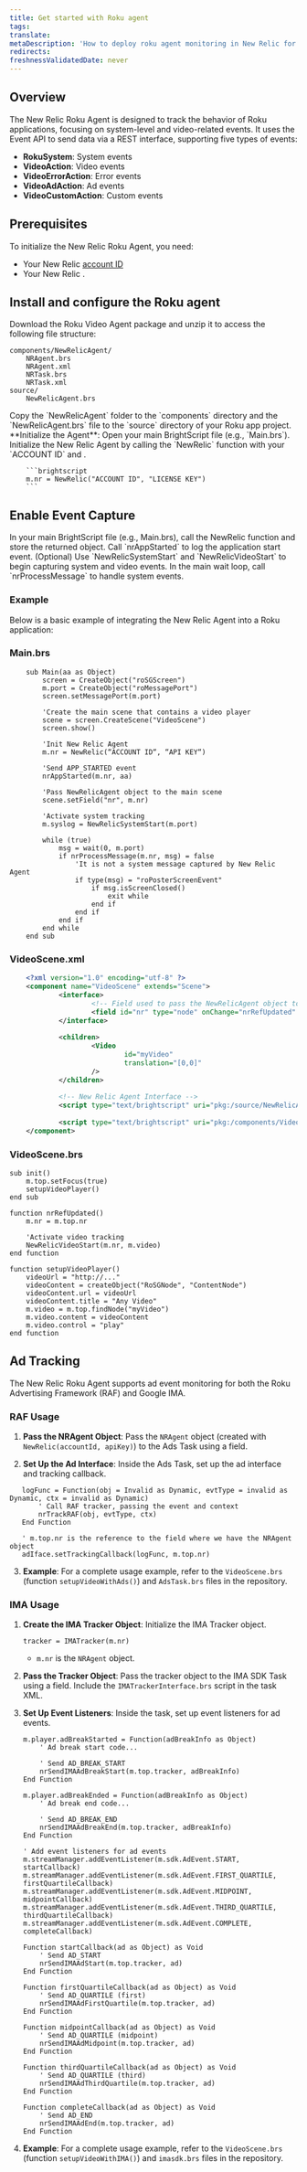 ```yaml
---
title: Get started with Roku agent
tags:
translate:
metaDescription: 'How to deploy roku agent monitoring in New Relic for your apps, including UI, copy/paste, and API options.'
redirects:
freshnessValidatedDate: never
---
```


## Overview

The New Relic Roku Agent is designed to track the behavior of Roku applications, focusing on system-level and video-related events. It uses the Event API to send data via a REST interface, supporting five types of events:

- **RokuSystem**: System events
- **VideoAction**: Video events
- **VideoErrorAction**: Error events
- **VideoAdAction**: Ad events
- **VideoCustomAction**: Custom events

## Prerequisites

To initialize the New Relic Roku Agent, you need:

- Your New Relic [account ID](/docs/accounts-partnerships/accounts/account-setup/account-id)
- Your New Relic <InlinePopover type="licenseKey"/>.

## Install and configure the Roku agent

<Steps>

<Step>
    Download the Roku Video Agent package and unzip it to access the following file structure:

   ```
   components/NewRelicAgent/
       NRAgent.brs
       NRAgent.xml
       NRTask.brs
       NRTask.xml
   source/
       NewRelicAgent.brs
   ```
  </Step>

  <Step>
      Copy the `NewRelicAgent` folder to the `components` directory and the `NewRelicAgent.brs` file to the `source` directory of your Roku app project.
  </Step>

  <Step>
        **Initialize the Agent**: Open your main BrightScript file (e.g., `Main.brs`). Initialize the New Relic Agent by calling the `NewRelic` function with your `ACCOUNT ID` and <InlinePopover type="licenseKey"/>.

        ```brightscript
        m.nr = NewRelic("ACCOUNT ID", "LICENSE KEY")
        ```
  </Step>

</Steps>

## Enable Event Capture

<Steps>

<Step>
    In your main BrightScript file (e.g., Main.brs), call the NewRelic function and store the returned object.
</Step>

<Step>
    Call `nrAppStarted` to log the application start event.
</Step>

<Step>
    (Optional) Use `NewRelicSystemStart` and `NewRelicVideoStart` to begin capturing system and video events.
</Step>

<Step>
    In the main wait loop, call `nrProcessMessage` to handle system events.
</Step>

</Steps>

### Example

Below is a basic example of integrating the New Relic Agent into a Roku application:

### Main.brs

```brightscript
    sub Main(aa as Object)
        screen = CreateObject("roSGScreen")
        m.port = CreateObject("roMessagePort")
        screen.setMessagePort(m.port)

        'Create the main scene that contains a video player
        scene = screen.CreateScene("VideoScene")
        screen.show()
            
        'Init New Relic Agent
        m.nr = NewRelic(“ACCOUNT ID“, “API KEY“)
            
        'Send APP_STARTED event
        nrAppStarted(m.nr, aa)
            
        'Pass NewRelicAgent object to the main scene
        scene.setField("nr", m.nr)
            
        'Activate system tracking
        m.syslog = NewRelicSystemStart(m.port)
        
        while (true)
            msg = wait(0, m.port)
            if nrProcessMessage(m.nr, msg) = false
                'It is not a system message captured by New Relic Agent
                if type(msg) = "roPosterScreenEvent"
                    if msg.isScreenClosed()
                        exit while
                    end if
                end if
            end if
        end while
    end sub
```

### VideoScene.xml

```xml
    <?xml version="1.0" encoding="utf-8" ?>
    <component name="VideoScene" extends="Scene"> 
	        <interface>
		            <!-- Field used to pass the NewRelicAgent object to the scene -->
		            <field id="nr" type="node" onChange="nrRefUpdated" />
	        </interface>
		
	        <children>
		            <Video
			                id="myVideo"
			                translation="[0,0]"
		            />
	        </children>
	
	        <!-- New Relic Agent Interface -->
	        <script type="text/brightscript" uri="pkg:/source/NewRelicAgent.brs"/>
	
	        <script type="text/brightscript" uri="pkg:/components/VideoScene.brs"/>
    </component>
```

### VideoScene.brs

```brightscript
sub init()
    m.top.setFocus(true)
    setupVideoPlayer()
end sub

function nrRefUpdated()
    m.nr = m.top.nr
    
    'Activate video tracking
    NewRelicVideoStart(m.nr, m.video)
end function

function setupVideoPlayer()
    videoUrl = "http://..."
    videoContent = createObject("RoSGNode", "ContentNode")
    videoContent.url = videoUrl
    videoContent.title = "Any Video"
    m.video = m.top.findNode("myVideo")
    m.video.content = videoContent
    m.video.control = "play"
end function
```


## Ad Tracking

The New Relic Roku Agent supports ad event monitoring for both the Roku Advertising Framework (RAF) and Google IMA.

### RAF Usage

1. **Pass the NRAgent Object**: Pass the `NRAgent` object (created with `NewRelic(accountId, apiKey)`) to the Ads Task using a field.

2. **Set Up the Ad Interface**: Inside the Ads Task, set up the ad interface and tracking callback.

```brightscript
   logFunc = Function(obj = Invalid as Dynamic, evtType = invalid as Dynamic, ctx = invalid as Dynamic)
       ' Call RAF tracker, passing the event and context
       nrTrackRAF(obj, evtType, ctx)
   End Function

   ' m.top.nr is the reference to the field where we have the NRAgent object
   adIface.setTrackingCallback(logFunc, m.top.nr)
   ```

3. **Example**: For a complete usage example, refer to the `VideoScene.brs` (function `setupVideoWithAds()`) and `AdsTask.brs` files in the repository.

### IMA Usage

1. **Create the IMA Tracker Object**: Initialize the IMA Tracker object.

   ```brightscript
   tracker = IMATracker(m.nr)
   ```

   - `m.nr` is the `NRAgent` object.

2. **Pass the Tracker Object**: Pass the tracker object to the IMA SDK Task using a field. Include the `IMATrackerInterface.brs` script in the task XML.

3. **Set Up Event Listeners**: Inside the task, set up event listeners for ad events.

   ```brightscript
   m.player.adBreakStarted = Function(adBreakInfo as Object)
       ' Ad break start code...
       
       ' Send AD_BREAK_START
       nrSendIMAAdBreakStart(m.top.tracker, adBreakInfo)
   End Function

   m.player.adBreakEnded = Function(adBreakInfo as Object)
       ' Ad break end code...
       
       ' Send AD_BREAK_END
       nrSendIMAAdBreakEnd(m.top.tracker, adBreakInfo)
   End Function

   ' Add event listeners for ad events
   m.streamManager.addEventListener(m.sdk.AdEvent.START, startCallback)
   m.streamManager.addEventListener(m.sdk.AdEvent.FIRST_QUARTILE, firstQuartileCallback)
   m.streamManager.addEventListener(m.sdk.AdEvent.MIDPOINT, midpointCallback)
   m.streamManager.addEventListener(m.sdk.AdEvent.THIRD_QUARTILE, thirdQuartileCallback)
   m.streamManager.addEventListener(m.sdk.AdEvent.COMPLETE, completeCallback)

   Function startCallback(ad as Object) as Void
       ' Send AD_START
       nrSendIMAAdStart(m.top.tracker, ad)
   End Function

   Function firstQuartileCallback(ad as Object) as Void
       ' Send AD_QUARTILE (first)
       nrSendIMAAdFirstQuartile(m.top.tracker, ad)
   End Function

   Function midpointCallback(ad as Object) as Void
       ' Send AD_QUARTILE (midpoint)
       nrSendIMAAdMidpoint(m.top.tracker, ad)
   End Function

   Function thirdQuartileCallback(ad as Object) as Void
       ' Send AD_QUARTILE (third)
       nrSendIMAAdThirdQuartile(m.top.tracker, ad)
   End Function

   Function completeCallback(ad as Object) as Void
       ' Send AD_END
       nrSendIMAAdEnd(m.top.tracker, ad)
   End Function
   ```

4. **Example**: For a complete usage example, refer to the `VideoScene.brs` (function `setupVideoWithIMA()`) and `imasdk.brs` files in the repository.